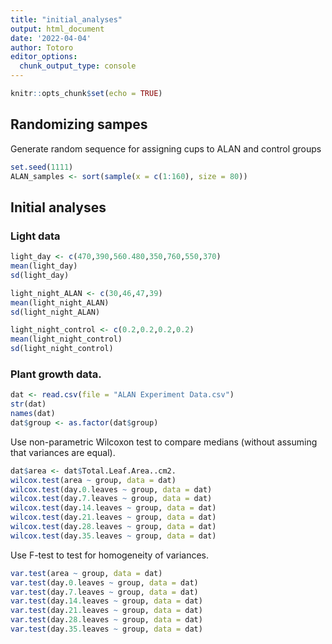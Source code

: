 ```yaml
---
title: "initial_analyses"
output: html_document
date: '2022-04-04'
author: Totoro
editor_options: 
  chunk_output_type: console
---
```


```r
knitr::opts_chunk$set(echo = TRUE)
```

## Randomizing sampes

Generate random sequence for assigning cups to ALAN and control groups
```r
set.seed(1111)
ALAN_samples <- sort(sample(x = c(1:160), size = 80))
```

## Initial analyses

### Light data
```r
light_day <- c(470,390,560.480,350,760,550,370)
mean(light_day)
sd(light_day)

light_night_ALAN <- c(30,46,47,39)
mean(light_night_ALAN)
sd(light_night_ALAN)

light_night_control <- c(0.2,0.2,0.2,0.2)
mean(light_night_control)
sd(light_night_control)

```

### Plant growth data.

```r
dat <- read.csv(file = "ALAN Experiment Data.csv")
str(dat)
names(dat)
dat$group <- as.factor(dat$group)
```

Use non-parametric Wilcoxon test to compare medians (without assuming that variances are equal).

```r
dat$area <- dat$Total.Leaf.Area..cm2.
wilcox.test(area ~ group, data = dat)
wilcox.test(day.0.leaves ~ group, data = dat)
wilcox.test(day.7.leaves ~ group, data = dat)
wilcox.test(day.14.leaves ~ group, data = dat)
wilcox.test(day.21.leaves ~ group, data = dat)
wilcox.test(day.28.leaves ~ group, data = dat)
wilcox.test(day.35.leaves ~ group, data = dat)
```

Use F-test to test for homogeneity of variances.

```r
var.test(area ~ group, data = dat)
var.test(day.0.leaves ~ group, data = dat)
var.test(day.7.leaves ~ group, data = dat)
var.test(day.14.leaves ~ group, data = dat)
var.test(day.21.leaves ~ group, data = dat)
var.test(day.28.leaves ~ group, data = dat)
var.test(day.35.leaves ~ group, data = dat)
```


